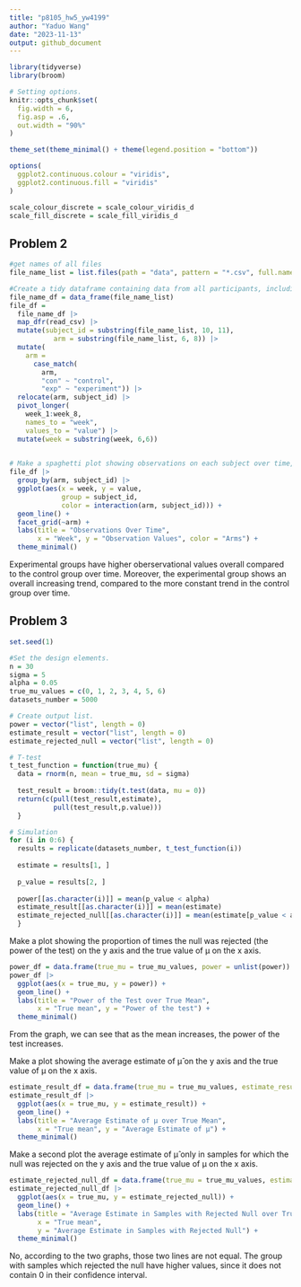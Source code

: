 ```yaml
---
title: "p8105_hw5_yw4199"
author: "Yaduo Wang"
date: "2023-11-13"
output: github_document
---
```

```r
library(tidyverse)
library(broom)
```

```r
# Setting options. 
knitr::opts_chunk$set(
  fig.width = 6,
  fig.asp = .6,
  out.width = "90%"
)

theme_set(theme_minimal() + theme(legend.position = "bottom"))

options(
  ggplot2.continuous.colour = "viridis",
  ggplot2.continuous.fill = "viridis"
)

scale_colour_discrete = scale_colour_viridis_d
scale_fill_discrete = scale_fill_viridis_d
```


## Problem 2
```r
#get names of all files
file_name_list = list.files(path = "data", pattern = "*.csv", full.names = TRUE)

#Create a tidy dataframe containing data from all participants, including the subject ID, arm, and observations over time:
file_name_df = data_frame(file_name_list)
file_df = 
  file_name_df |> 
  map_dfr(read_csv) |> 
  mutate(subject_id = substring(file_name_list, 10, 11),
           arm = substring(file_name_list, 6, 8)) |> 
  mutate(
    arm = 
      case_match(
        arm, 
        "con" ~ "control", 
        "exp" ~ "experiment")) |> 
  relocate(arm, subject_id) |> 
  pivot_longer(
    week_1:week_8,
    names_to = "week", 
    values_to = "value") |> 
  mutate(week = substring(week, 6,6))
  
```

```r
# Make a spaghetti plot showing observations on each subject over time, and comment on differences between groups.
file_df |> 
  group_by(arm, subject_id) |> 
  ggplot(aes(x = week, y = value, 
             group = subject_id, 
             color = interaction(arm, subject_id))) +
  geom_line() +
  facet_grid(~arm) +
  labs(title = "Observations Over Time",
       x = "Week", y = "Observation Values", color = "Arms") +
  theme_minimal()
```

Experimental groups have higher oberservational values overall compared to the control group over time. Moreover, the experimental group shows an overall increasing trend, compared to the more constant trend in the control group over time. 

## Problem 3
```r
set.seed(1)
```

```r
#Set the design elements. 
n = 30
sigma = 5
alpha = 0.05
true_mu_values = c(0, 1, 2, 3, 4, 5, 6)
datasets_number = 5000
```

```r
# Create output list.
power = vector("list", length = 0)
estimate_result = vector("list", length = 0)
estimate_rejected_null = vector("list", length = 0)

# T-test
t_test_function = function(true_mu) {
  data = rnorm(n, mean = true_mu, sd = sigma)
  
  test_result = broom::tidy(t.test(data, mu = 0))
  return(c(pull(test_result,estimate), 
           pull(test_result,p.value)))
  }

# Simulation
for (i in 0:6) {
  results = replicate(datasets_number, t_test_function(i))
  
  estimate = results[1, ]
  
  p_value = results[2, ]
  
  power[[as.character(i)]] = mean(p_value < alpha)
  estimate_result[[as.character(i)]] = mean(estimate)
  estimate_rejected_null[[as.character(i)]] = mean(estimate[p_value < alpha])
  }
```

Make a plot showing the proportion of times the null was rejected (the power of the test) on the y axis and the true value of μ on the x axis.
 
```r
power_df = data.frame(true_mu = true_mu_values, power = unlist(power))
power_df |> 
  ggplot(aes(x = true_mu, y = power)) +
  geom_line() + 
  labs(title = "Power of the Test over True Mean",
       x = "True mean", y = "Power of the test") +
  theme_minimal()
```

From the graph, we can see that as the mean increases, the power of the test increases. 

Make a plot showing the average estimate of μ̂ on the y axis and the true value of μ on the x axis.
```r
estimate_result_df = data.frame(true_mu = true_mu_values, estimate_result = unlist(estimate_result))
estimate_result_df |> 
  ggplot(aes(x = true_mu, y = estimate_result)) +
  geom_line() + 
  labs(title = "Average Estimate of μ over True Mean",
       x = "True mean", y = "Average Estimate of μ") +
  theme_minimal()
```

Make a second plot the average estimate of μ̂ only in samples for which the null was rejected on the y axis and the true value of μ on the x axis. 

```r
estimate_rejected_null_df = data.frame(true_mu = true_mu_values, estimate_rejected_null = unlist(estimate_rejected_null))
estimate_rejected_null_df |> 
  ggplot(aes(x = true_mu, y = estimate_rejected_null)) +
  geom_line() + 
  labs(title = "Average Estimate in Samples with Rejected Null over True Mean",
       x = "True mean", 
       y = "Average Estimate in Samples with Rejected Null") +
  theme_minimal()
```

No, according to the two graphs, those two lines are not equal. The group with samples which rejected the null have higher values, since it does not contain 0 in their confidence interval. 
